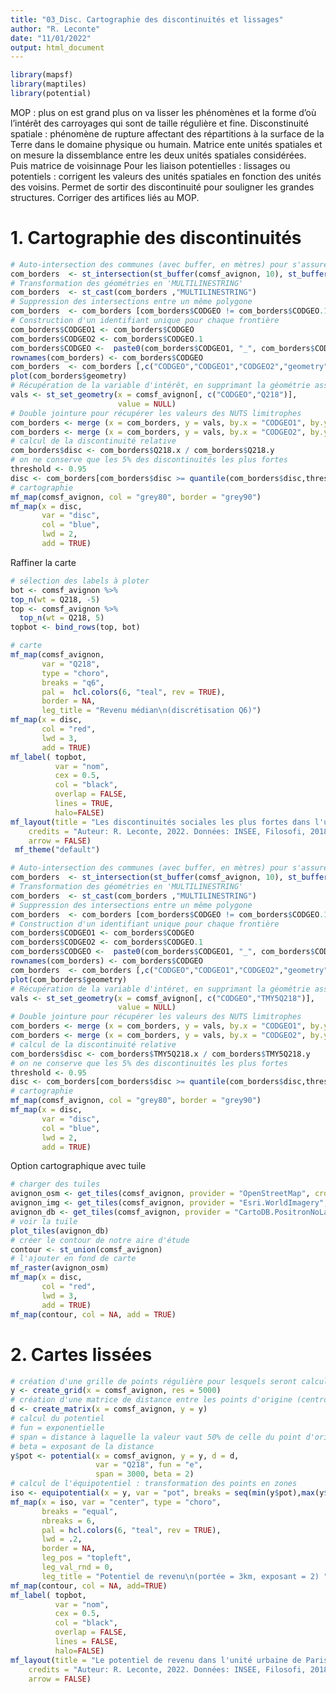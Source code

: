 ```yaml
---
title: "03_Disc. Cartographie des discontinuités et lissages"
author: "R. Leconte"
date: "11/01/2022"
output: html_document
---
```

```r
library(mapsf)
library(maptiles)
library(potential)
```


MOP : plus on est grand plus on va lisser les phénomènes et la forme d'où l'intérêt des carroyages qui sont de taille régulière et fine.
Disconstinuité spatiale : phénomène de rupture affectant des répartitions à la surface de la Terre dans le domaine physique ou humain. Matrice ente unités spatiales et on mesure la dissemblance entre les deux unités spatiales considérées. Puis matrice de voisinnage 
Pour les liaison potentielles : lissages ou potentiels : corrigent les valeurs des unités spatiales en fonction des unités des voisins. Permet de sortir des discontinuité pour souligner les grandes structures. Corriger des artifices liés au MOP. 



# 1. Cartographie des discontinuités
```r
# Auto-intersection des communes (avec buffer, en mètres) pour s'assurer que les objets sont bien juxtaposés afin d'être bien sûr que les communes se touchent.
com_borders  <- st_intersection(st_buffer(comsf_avignon, 10), st_buffer(comsf_avignon, 10)) 
# Transformation des géométries en 'MULTILINESTRING'
com_borders  <- st_cast(com_borders ,"MULTILINESTRING")
# Suppression des intersections entre un même polygone
com_borders  <- com_borders [com_borders$CODGEO != com_borders$CODGEO.1, ] 
# Construction d'un identifiant unique pour chaque frontière
com_borders$CODGEO1 <- com_borders$CODGEO
com_borders$CODGEO2 <- com_borders$CODGEO.1
com_borders$CODGEO <-  paste0(com_borders$CODGEO1, "_", com_borders$CODGEO2)
rownames(com_borders) <- com_borders$CODGEO
com_borders  <- com_borders [,c("CODGEO","CODGEO1","CODGEO2","geometry")]
plot(com_borders$geometry)
# Récupération de la variable d'intérêt, en supprimant la géométrie associée
vals <- st_set_geometry(x = comsf_avignon[, c("CODGEO","Q218")], 
                        value = NULL)
# Double jointure pour récupérer les valeurs des NUTS limitrophes
com_borders <- merge (x = com_borders, y = vals, by.x = "CODGEO1", by.y = "CODGEO", all.x = T)
com_borders <- merge (x = com_borders, y = vals, by.x = "CODGEO2", by.y = "CODGEO", all.x = T)
# calcul de la discontinuité relative
com_borders$disc <- com_borders$Q218.x / com_borders$Q218.y
# on ne conserve que les 5% des discontinuités les plus fortes
threshold <- 0.95
disc <- com_borders[com_borders$disc >= quantile(com_borders$disc,threshold),]
# cartographie
mf_map(comsf_avignon, col = "grey80", border = "grey90")
mf_map(x = disc,
       var = "disc",
       col = "blue",
       lwd = 2,
       add = TRUE)
```

Raffiner la carte

```r
# sélection des labels à ploter
bot <- comsf_avignon %>% 
top_n(wt = Q218, -5)
top <- comsf_avignon %>% 
  top_n(wt = Q218, 5)
topbot <- bind_rows(top, bot)

# carte
mf_map(comsf_avignon, 
       var = "Q218", 
       type = "choro", 
       breaks = "q6",
       pal =  hcl.colors(6, "teal", rev = TRUE), 
       border = NA, 
       leg_title = "Revenu médian\n(discrétisation Q6)")
mf_map(x = disc,
       col = "red",
       lwd = 3,
       add = TRUE)
mf_label( topbot, 
          var = "nom",
          cex = 0.5,
          col = "black",
          overlap = FALSE,
          lines = TRUE,
          halo=FALSE)
mf_layout(title = "Les discontinuités sociales les plus fortes dans l'unité urbaine de Paris (2018)",
    credits = "Auteur: R. Leconte, 2022. Données: INSEE, Filosofi, 2018",
    arrow = FALSE)
 mf_theme("default")
```


```r
# Auto-intersection des communes (avec buffer, en mètres) pour s'assurer que les objets sont bien juxtaposés afin d'être bien sûr que les communes se touchent.
com_borders  <- st_intersection(st_buffer(comsf_avignon, 10), st_buffer(comsf_avignon, 10)) 
# Transformation des géométries en 'MULTILINESTRING'
com_borders  <- st_cast(com_borders ,"MULTILINESTRING")
# Suppression des intersections entre un même polygone
com_borders  <- com_borders [com_borders$CODGEO != com_borders$CODGEO.1, ] 
# Construction d'un identifiant unique pour chaque frontière
com_borders$CODGEO1 <- com_borders$CODGEO
com_borders$CODGEO2 <- com_borders$CODGEO.1
com_borders$CODGEO <-  paste0(com_borders$CODGEO1, "_", com_borders$CODGEO2)
rownames(com_borders) <- com_borders$CODGEO
com_borders  <- com_borders [,c("CODGEO","CODGEO1","CODGEO2","geometry")]
plot(com_borders$geometry)
# Récupération de la variable d'intéret, en supprimant la géométrie associée
vals <- st_set_geometry(x = comsf_avignon[, c("CODGEO","TMY5Q218")], 
                        value = NULL)
# Double jointure pour récupérer les valeurs des NUTS limitrophes
com_borders <- merge (x = com_borders, y = vals, by.x = "CODGEO1", by.y = "CODGEO", all.x = T)
com_borders <- merge (x = com_borders, y = vals, by.x = "CODGEO2", by.y = "CODGEO", all.x = T)
# calcul de la discontinuité relative
com_borders$disc <- com_borders$TMY5Q218.x / com_borders$TMY5Q218.y
# on ne conserve que les 5% des discontinuités les plus fortes
threshold <- 0.95
disc <- com_borders[com_borders$disc >= quantile(com_borders$disc,threshold),]
# cartographie
mf_map(comsf_avignon, col = "grey80", border = "grey90")
mf_map(x = disc,
       var = "disc",
       col = "blue",
       lwd = 2,
       add = TRUE)
```



Option cartographique avec tuile

```r
# charger des tuiles
avignon_osm <- get_tiles(comsf_avignon, provider = "OpenStreetMap", crop = TRUE)
avignon_img <- get_tiles(comsf_avignon, provider = "Esri.WorldImagery", crop = TRUE)
avignon_db <- get_tiles(comsf_avignon, provider = "CartoDB.PositronNoLabels", crop = TRUE)
# voir la tuile
plot_tiles(avignon_db)
# créer le contour de notre aire d'étude
contour <- st_union(comsf_avignon)
# l'ajouter en fond de carte
mf_raster(avignon_osm)
mf_map(x = disc,
       col = "red",
       lwd = 3,
       add = TRUE)
mf_map(contour, col = NA, add = TRUE)
```


# 2. Cartes lissées


```r
# création d'une grille de points régulière pour lesquels seront calculées les valeurs de la variable
y <- create_grid(x = comsf_avignon, res = 5000)
# création d'une matrice de distance entre les points d'origine (centroides des communes), et les points de la grille
d <- create_matrix(x = comsf_avignon, y = y)
# calcul du potentiel
# fun = exponentielle
# span = distance à laquelle la valeur vaut 50% de celle du point d'origine
# beta = exposant de la distance 
y$pot <- potential(x = comsf_avignon, y = y, d = d,
                   var = "Q218", fun = "e",
                   span = 3000, beta = 2)
# calcul de l'équipotentiel : transformation des points en zones
iso <- equipotential(x = y, var = "pot", breaks = seq(min(y$pot),max(y$pot), 500), mask = comsf_avignon)
mf_map(x = iso, var = "center", type = "choro", 
       breaks = "equal", 
       nbreaks = 6,
       pal = hcl.colors(6, "teal", rev = TRUE),
       lwd = .2,
       border = NA, 
       leg_pos = "topleft",
       leg_val_rnd = 0,
       leg_title = "Potentiel de revenu\n(portée = 3km, exposant = 2) ")
mf_map(contour, col = NA, add=TRUE)
mf_label( topbot, 
          var = "nom",
          cex = 0.5,
          col = "black",
          overlap = FALSE,
          lines = FALSE,
          halo=FALSE)
mf_layout(title = "Le potentiel de revenu dans l'unité urbaine de Paris (2018)",
    credits = "Auteur: R. Leconte, 2022. Données: INSEE, Filosofi, 2018",
    arrow = FALSE)
```